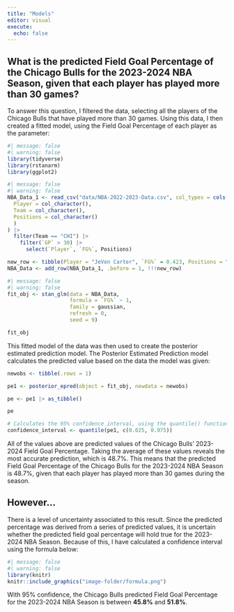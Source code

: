 ```yaml
---
title: "Models"
editor: visual
execute: 
  echo: false
---
```


## What is the predicted Field Goal Percentage of the Chicago Bulls for the 2023-2024 NBA Season, given that each player has played more than 30 games?

To answer this question, I filtered the data, selecting all the players of the Chicago Bulls that have played more than 30 games. Using this data, I then created a fitted model, using the Field Goal Percentage of each player as the parameter:



```r
#| message: false
#| warning: false
library(tidyverse)
library(rstanarm)
library(ggplot2)
```

```r
#| message: false
#| warning: false
NBA_Data_1 <- read_csv("data/NBA-2022-2023-Data.csv", col_types = cols(
  Player = col_character(),
  Team = col_character(),
  Positions = col_character()
  )
) |> 
  filter(Team == "CHI") |>
    filter(`GP` > 30) |>
      select(`Player`, `FG%`, Positions)

new_row <- tibble(Player = "JeVon Carter", `FG%` = 0.423, Positions = "PG,SG")
NBA_Data <- add_row(NBA_Data_1, .before = 1, !!!new_row)
```

```r
#| message: false
#| warning: false
fit_obj <- stan_glm(data = NBA_Data, 
                    formula = `FG%` ~ 1, 
                    family = gaussian, 
                    refresh = 0,
                    seed = 9)

fit_obj
```



This fitted model of the data was then used to create the posterior estimated prediction model. The Posterior Estimated Prediction model calculates the predicted value based on the data the model was given:


```r

newobs <- tibble(.rows = 1)

pe1 <- posterior_epred(object = fit_obj, newdata = newobs)

pe <- pe1 |> as_tibble()

pe

```

```r
# Calculates the 95% confidence interval, using the quantile() function
confidence_interval <- quantile(pe1, c(0.025, 0.975))
```


All of the values above are predicted values of the Chicago Bulls' 2023-2024 Field Goal Percentage. Taking the average of these values reveals the most accurate prediction, which is 48.7%. This means that the predicted Field Goal Percentage of the Chicago Bulls for the 2023-2024 NBA Season is 48.7%, given that each player has played more than 30 games during the season.

## However...

There is a level of uncertainty associated to this result. Since the predicted percentage was derived from a series of predicted values, it is uncertain whether the predicted field goal percentage will hold true for the 2023-2024 NBA Season. Because of this, I have calculated a confidence interval using the formula below:



```r
#| message: false
#| warning: false
library(knitr)
knitr::include_graphics("image-folder/formula.png")

```



With 95% confidence, the Chicago Bulls predicted Field Goal Percentage for the 2023-2024 NBA Season is between **45.8%** and **51.8%**.
